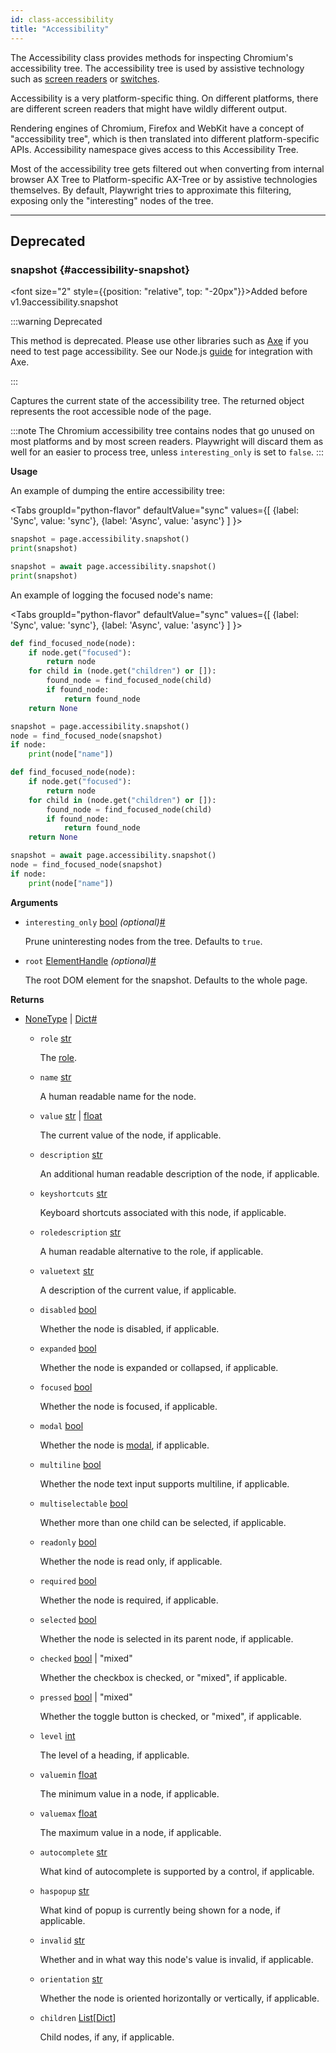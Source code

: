 ```yaml
---
id: class-accessibility
title: "Accessibility"
---
```



The Accessibility class provides methods for inspecting Chromium's accessibility tree. The accessibility tree is used by assistive technology such as [screen readers](https://en.wikipedia.org/wiki/Screen_reader) or [switches](https://en.wikipedia.org/wiki/Switch_access).

Accessibility is a very platform-specific thing. On different platforms, there are different screen readers that might have wildly different output.

Rendering engines of Chromium, Firefox and WebKit have a concept of "accessibility tree", which is then translated into different platform-specific APIs. Accessibility namespace gives access to this Accessibility Tree.

Most of the accessibility tree gets filtered out when converting from internal browser AX Tree to Platform-specific AX-Tree or by assistive technologies themselves. By default, Playwright tries to approximate this filtering, exposing only the "interesting" nodes of the tree.


---

## Deprecated

### snapshot {#accessibility-snapshot}

<font size="2" style={{position: "relative", top: "-20px"}}>Added before v1.9</font><x-search>accessibility.snapshot</x-search>

:::warning Deprecated

This method is deprecated. Please use other libraries such as [Axe](https://www.deque.com/axe/) if you need to test page accessibility. See our Node.js [guide](https://playwright.dev/docs/accessibility-testing) for integration with Axe.

:::


Captures the current state of the accessibility tree. The returned object represents the root accessible node of the page.

:::note
The Chromium accessibility tree contains nodes that go unused on most platforms and by most screen readers. Playwright will discard them as well for an easier to process tree, unless `interesting_only` is set to `false`.
:::

**Usage**

An example of dumping the entire accessibility tree:

<Tabs
  groupId="python-flavor"
  defaultValue="sync"
  values={[
    {label: 'Sync', value: 'sync'},
    {label: 'Async', value: 'async'}
  ]
}>
<TabItem value="sync">

```py
snapshot = page.accessibility.snapshot()
print(snapshot)
```

</TabItem>
<TabItem value="async">

```py
snapshot = await page.accessibility.snapshot()
print(snapshot)
```

</TabItem>
</Tabs>

An example of logging the focused node's name:

<Tabs
  groupId="python-flavor"
  defaultValue="sync"
  values={[
    {label: 'Sync', value: 'sync'},
    {label: 'Async', value: 'async'}
  ]
}>
<TabItem value="sync">

```py
def find_focused_node(node):
    if node.get("focused"):
        return node
    for child in (node.get("children") or []):
        found_node = find_focused_node(child)
        if found_node:
            return found_node
    return None

snapshot = page.accessibility.snapshot()
node = find_focused_node(snapshot)
if node:
    print(node["name"])
```

</TabItem>
<TabItem value="async">

```py
def find_focused_node(node):
    if node.get("focused"):
        return node
    for child in (node.get("children") or []):
        found_node = find_focused_node(child)
        if found_node:
            return found_node
    return None

snapshot = await page.accessibility.snapshot()
node = find_focused_node(snapshot)
if node:
    print(node["name"])
```

</TabItem>
</Tabs>

**Arguments**
- `interesting_only` [bool] *(optional)*<a aria-hidden="true" tabIndex="-1" class="list-anchor-link" id="accessibility-snapshot-option-interesting-only"/><a href="#accessibility-snapshot-option-interesting-only" class="list-anchor">#</a>
  
  Prune uninteresting nodes from the tree. Defaults to `true`.
- `root` [ElementHandle] *(optional)*<a aria-hidden="true" tabIndex="-1" class="list-anchor-link" id="accessibility-snapshot-option-root"/><a href="#accessibility-snapshot-option-root" class="list-anchor">#</a>
  
  The root DOM element for the snapshot. Defaults to the whole page.

**Returns**
- [NoneType] | [Dict]<a aria-hidden="true" tabIndex="-1" class="list-anchor-link" id="accessibility-snapshot-return"/><a href="#accessibility-snapshot-return" class="list-anchor">#</a>
  - `role` [str]
    
    The [role](https://www.w3.org/TR/wai-aria/#usage_intro).
  - `name` [str]
    
    A human readable name for the node.
  - `value` [str] | [float]
    
    The current value of the node, if applicable.
  - `description` [str]
    
    An additional human readable description of the node, if applicable.
  - `keyshortcuts` [str]
    
    Keyboard shortcuts associated with this node, if applicable.
  - `roledescription` [str]
    
    A human readable alternative to the role, if applicable.
  - `valuetext` [str]
    
    A description of the current value, if applicable.
  - `disabled` [bool]
    
    Whether the node is disabled, if applicable.
  - `expanded` [bool]
    
    Whether the node is expanded or collapsed, if applicable.
  - `focused` [bool]
    
    Whether the node is focused, if applicable.
  - `modal` [bool]
    
    Whether the node is [modal](https://en.wikipedia.org/wiki/Modal_window), if applicable.
  - `multiline` [bool]
    
    Whether the node text input supports multiline, if applicable.
  - `multiselectable` [bool]
    
    Whether more than one child can be selected, if applicable.
  - `readonly` [bool]
    
    Whether the node is read only, if applicable.
  - `required` [bool]
    
    Whether the node is required, if applicable.
  - `selected` [bool]
    
    Whether the node is selected in its parent node, if applicable.
  - `checked` [bool] | "mixed"
    
    Whether the checkbox is checked, or "mixed", if applicable.
  - `pressed` [bool] | "mixed"
    
    Whether the toggle button is checked, or "mixed", if applicable.
  - `level` [int]
    
    The level of a heading, if applicable.
  - `valuemin` [float]
    
    The minimum value in a node, if applicable.
  - `valuemax` [float]
    
    The maximum value in a node, if applicable.
  - `autocomplete` [str]
    
    What kind of autocomplete is supported by a control, if applicable.
  - `haspopup` [str]
    
    What kind of popup is currently being shown for a node, if applicable.
  - `invalid` [str]
    
    Whether and in what way this node's value is invalid, if applicable.
  - `orientation` [str]
    
    Whether the node is oriented horizontally or vertically, if applicable.
  - `children` [List]\[[Dict]\]
    
    Child nodes, if any, if applicable.


[Accessibility]: /api/class-accessibility.mdx "Accessibility"
[APIRequest]: /api/class-apirequest.mdx "APIRequest"
[APIRequestContext]: /api/class-apirequestcontext.mdx "APIRequestContext"
[APIResponse]: /api/class-apiresponse.mdx "APIResponse"
[APIResponseAssertions]: /api/class-apiresponseassertions.mdx "APIResponseAssertions"
[Browser]: /api/class-browser.mdx "Browser"
[BrowserContext]: /api/class-browsercontext.mdx "BrowserContext"
[BrowserType]: /api/class-browsertype.mdx "BrowserType"
[CDPSession]: /api/class-cdpsession.mdx "CDPSession"
[Clock]: /api/class-clock.mdx "Clock"
[ConsoleMessage]: /api/class-consolemessage.mdx "ConsoleMessage"
[Dialog]: /api/class-dialog.mdx "Dialog"
[Download]: /api/class-download.mdx "Download"
[ElementHandle]: /api/class-elementhandle.mdx "ElementHandle"
[Error]: /api/class-error.mdx "Error"
[FileChooser]: /api/class-filechooser.mdx "FileChooser"
[Frame]: /api/class-frame.mdx "Frame"
[FrameLocator]: /api/class-framelocator.mdx "FrameLocator"
[JSHandle]: /api/class-jshandle.mdx "JSHandle"
[Keyboard]: /api/class-keyboard.mdx "Keyboard"
[Locator]: /api/class-locator.mdx "Locator"
[LocatorAssertions]: /api/class-locatorassertions.mdx "LocatorAssertions"
[Mouse]: /api/class-mouse.mdx "Mouse"
[Page]: /api/class-page.mdx "Page"
[PageAssertions]: /api/class-pageassertions.mdx "PageAssertions"
[Playwright]: /api/class-playwright.mdx "Playwright"
[Request]: /api/class-request.mdx "Request"
[Response]: /api/class-response.mdx "Response"
[Route]: /api/class-route.mdx "Route"
[Selectors]: /api/class-selectors.mdx "Selectors"
[TimeoutError]: /api/class-timeouterror.mdx "TimeoutError"
[Touchscreen]: /api/class-touchscreen.mdx "Touchscreen"
[Tracing]: /api/class-tracing.mdx "Tracing"
[Video]: /api/class-video.mdx "Video"
[WebError]: /api/class-weberror.mdx "WebError"
[WebSocket]: /api/class-websocket.mdx "WebSocket"
[Worker]: /api/class-worker.mdx "Worker"
[Element]: https://developer.mozilla.org/en-US/docs/Web/API/element "Element"
[EvaluationArgument]: /evaluating.mdx#evaluation-argument "EvaluationArgument"
[Promise]: https://developer.mozilla.org/en-US/docs/Web/JavaScript/Reference/Global_Objects/Promise "Promise"
[iterator]: https://developer.mozilla.org/en-US/docs/Web/JavaScript/Reference/Iteration_protocols "Iterator"
[origin]: https://developer.mozilla.org/en-US/docs/Glossary/Origin "Origin"
[selector]: https://developer.mozilla.org/en-US/docs/Web/CSS/CSS_Selectors "selector"
[Serializable]: https://developer.mozilla.org/en-US/docs/Web/JavaScript/Reference/Global_Objects/JSON/stringify#Description "Serializable"
[UIEvent.detail]: https://developer.mozilla.org/en-US/docs/Web/API/UIEvent/detail "UIEvent.detail"
[UnixTime]: https://en.wikipedia.org/wiki/Unix_time "Unix Time"
[xpath]: https://developer.mozilla.org/en-US/docs/Web/XPath "xpath"

[Any]: https://docs.python.org/3/library/typing.html#typing.Any "Any"
[bool]: https://docs.python.org/3/library/stdtypes.html "bool"
[bytes]: https://docs.python.org/3/library/stdtypes.html#bytes "bytes"
[Callable]: https://docs.python.org/3/library/typing.html#typing.Callable "Callable"
[EventContextManager]: https://docs.python.org/3/reference/datamodel.html#context-managers "Event context manager"
[EventEmitter]: https://pyee.readthedocs.io/en/latest/#pyee.BaseEventEmitter "EventEmitter"
[Exception]: https://docs.python.org/3/library/exceptions.html#Exception "Exception"
[Dict]: https://docs.python.org/3/library/typing.html#typing.Dict "Dict"
[float]: https://docs.python.org/3/library/stdtypes.html#numeric-types-int-float-complex "float"
[int]: https://docs.python.org/3/library/stdtypes.html#numeric-types-int-float-complex "int"
[List]: https://docs.python.org/3/library/typing.html#typing.List "List"
[NoneType]: https://docs.python.org/3/library/constants.html#None "None"
[Pattern]: https://docs.python.org/3/library/re.html "Pattern"
[URL]: https://en.wikipedia.org/wiki/URL "URL"
[pathlib.Path]: https://realpython.com/python-pathlib/ "pathlib.Path"
[str]: https://docs.python.org/3/library/stdtypes.html#text-sequence-type-str "str"
[Union]: https://docs.python.org/3/library/typing.html#typing.Union "Union"
[datetime]: https://docs.python.org/3/library/datetime.html#datetime.datetime "datetime"

[all available image tags]: https://mcr.microsoft.com/en-us/product/playwright/python/about "all available image tags"
[Microsoft Artifact Registry]: https://mcr.microsoft.com/en-us/product/playwright/python/about "Microsoft Artifact Registry"
[Dockerfile.jammy]: https://github.com/microsoft/playwright-python/blob/main/utils/docker/Dockerfile.jammy "Dockerfile.jammy"
